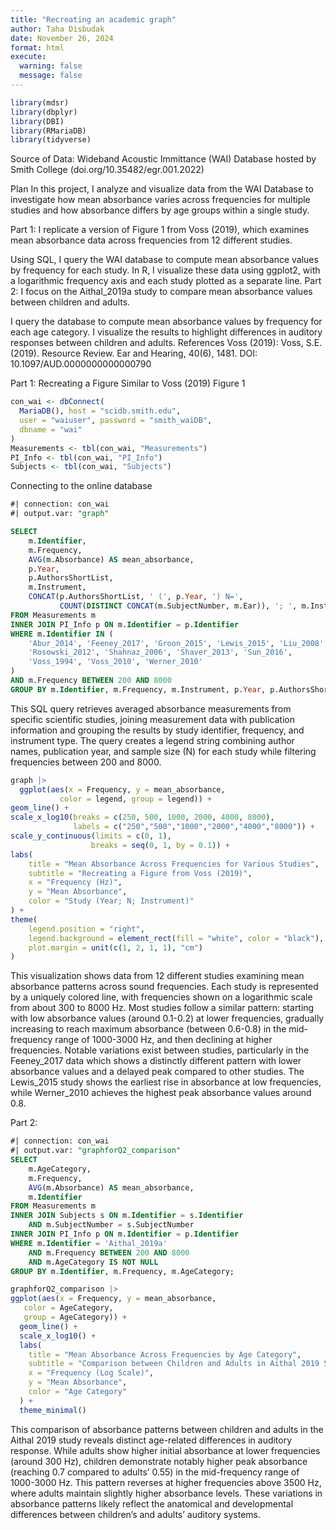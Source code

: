 ```yaml
---
title: "Recreating an academic graph"
author: Taha Disbudak
date: November 26, 2024
format: html
execute:
  warning: false
  message: false
---
```


```r
library(mdsr)
library(dbplyr)
library(DBI)
library(RMariaDB)
library(tidyverse)
```

Source of Data: Wideband Acoustic Immittance (WAI) Database hosted by Smith College (doi.org/10.35482/egr.001.2022)

Plan
In this project, I analyze and visualize data from the WAI Database to investigate how mean absorbance varies across frequencies for multiple studies and how absorbance differs by age groups within a single study.

Part 1:
I replicate a version of Figure 1 from Voss (2019), which examines mean absorbance data across frequencies from 12 different studies.

Using SQL, I query the WAI database to compute mean absorbance values by frequency for each study.
In R, I visualize these data using ggplot2, with a logarithmic frequency axis and each study plotted as a separate line.
Part 2:
I focus on the Aithal_2019a study to compare mean absorbance values between children and adults.

I query the database to compute mean absorbance values by frequency for each age category.
I visualize the results to highlight differences in auditory responses between children and adults.
References
Voss (2019):
Voss, S.E. (2019). Resource Review. Ear and Hearing, 40(6), 1481.
DOI: 10.1097/AUD.0000000000000790

Part 1: Recreating a Figure Similar to Voss (2019) Figure 1
```r

con_wai <- dbConnect(
  MariaDB(), host = "scidb.smith.edu",
  user = "waiuser", password = "smith_waiDB", 
  dbname = "wai"
)
Measurements <- tbl(con_wai, "Measurements")
PI_Info <- tbl(con_wai, "PI_Info")
Subjects <- tbl(con_wai, "Subjects")

```
Connecting to the online database
```sql
#| connection: con_wai
#| output.var: "graph"

SELECT 
    m.Identifier, 
    m.Frequency, 
    AVG(m.Absorbance) AS mean_absorbance,
    p.Year,
    p.AuthorsShortList,
    m.Instrument,
    CONCAT(p.AuthorsShortList, ' (', p.Year, ') N=', 
           COUNT(DISTINCT CONCAT(m.SubjectNumber, m.Ear)), '; ', m.Instrument) AS legend
FROM Measurements m
INNER JOIN PI_Info p ON m.Identifier = p.Identifier
WHERE m.Identifier IN (
    'Abur_2014', 'Feeney_2017', 'Groon_2015', 'Lewis_2015', 'Liu_2008',
    'Rosowski_2012', 'Shahnaz_2006', 'Shaver_2013', 'Sun_2016', 
    'Voss_1994', 'Voss_2010', 'Werner_2010'
) 
AND m.Frequency BETWEEN 200 AND 8000
GROUP BY m.Identifier, m.Frequency, m.Instrument, p.Year, p.AuthorsShortList


```
This SQL query retrieves averaged absorbance measurements from specific scientific studies, joining measurement data with publication information and grouping the results by study identifier, frequency, and instrument type. The query creates a legend string combining author names, publication year, and sample size (N) for each study while filtering frequencies between 200 and 8000.

```r
graph |>
  ggplot(aes(x = Frequency, y = mean_absorbance,
           color = legend, group = legend)) +
geom_line() +
scale_x_log10(breaks = c(250, 500, 1000, 2000, 4000, 8000),
              labels = c("250","500","1000","2000","4000","8000")) +
scale_y_continuous(limits = c(0, 1),
                  breaks = seq(0, 1, by = 0.1)) +
labs(
    title = "Mean Absorbance Across Frequencies for Various Studies",
    subtitle = "Recreating a Figure from Voss (2019)",
    x = "Frequency (Hz)",
    y = "Mean Absorbance",
    color = "Study (Year; N; Instrument)"
) +
theme(
    legend.position = "right",
    legend.background = element_rect(fill = "white", color = "black"),
    plot.margin = unit(c(1, 2, 1, 1), "cm")
)
```

This visualization shows data from 12 different studies examining mean absorbance patterns across sound frequencies. Each study is represented by a uniquely colored line, with frequencies shown on a logarithmic scale from about 300 to 8000 Hz. Most studies follow a similar pattern: starting with low absorbance values (around 0.1-0.2) at lower frequencies, gradually increasing to reach maximum absorbance (between 0.6-0.8) in the mid-frequency range of 1000-3000 Hz, and then declining at higher frequencies. Notable variations exist between studies, particularly in the Feeney_2017 data which shows a distinctly different pattern with lower absorbance values and a delayed peak compared to other studies. The Lewis_2015 study shows the earliest rise in absorbance at low frequencies, while Werner_2010 achieves the highest peak absorbance values around 0.8.

Part 2:

```sql
#| connection: con_wai
#| output.var: "graphforQ2_comparison"
SELECT 
    m.AgeCategory,
    m.Frequency, 
    AVG(m.Absorbance) AS mean_absorbance,
    m.Identifier
FROM Measurements m
INNER JOIN Subjects s ON m.Identifier = s.Identifier 
    AND m.SubjectNumber = s.SubjectNumber
INNER JOIN PI_Info p ON m.Identifier = p.Identifier
WHERE m.Identifier = 'Aithal_2019a' 
    AND m.Frequency BETWEEN 200 AND 8000
    AND m.AgeCategory IS NOT NULL
GROUP BY m.Identifier, m.Frequency, m.AgeCategory;
```

```r
graphforQ2_comparison |>
ggplot(aes(x = Frequency, y = mean_absorbance, 
   color = AgeCategory,
   group = AgeCategory)) +
  geom_line() +
  scale_x_log10() +
  labs(
    title = "Mean Absorbance Across Frequencies by Age Category",
    subtitle = "Comparison between Children and Adults in Aithal 2019 Study",
    x = "Frequency (Log Scale)",
    y = "Mean Absorbance",
    color = "Age Category"
  ) +
  theme_minimal()
```

This comparison of absorbance patterns between children and adults in the Aithal 2019 study reveals distinct age-related differences in auditory response. While adults show higher initial absorbance at lower frequencies (around 300 Hz), children demonstrate notably higher peak absorbance (reaching 0.7 compared to adults' 0.55) in the mid-frequency range of 1000-3000 Hz. This pattern reverses at higher frequencies above 3500 Hz, where adults maintain slightly higher absorbance levels. These variations in absorbance patterns likely reflect the anatomical and developmental differences between children's and adults' auditory systems.
